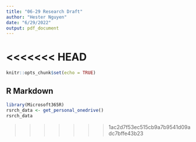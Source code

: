 ```yaml
---
title: "06-29 Research Draft"
author: "Hester Nguyen"
date: "6/29/2022"
output: pdf_document
---
```

<<<<<<< HEAD
=======

```r
knitr::opts_chunk$set(echo = TRUE)
```

## R Markdown

```r
library(Microsoft365R)
rsrch_data <- get_personal_onedrive()
rsrch_data
```

>>>>>>> 1ac2d7f53ec515cb9a7b9541d09adc7bffe43b23
